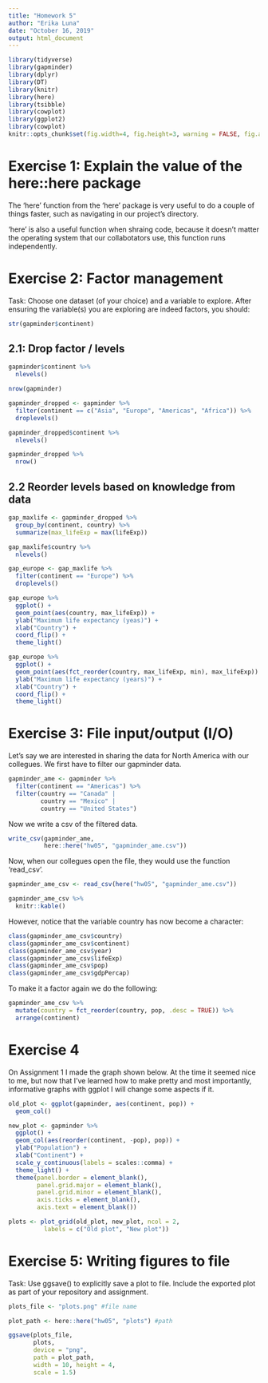```yaml
---
title: "Homework 5"
author: "Erika Luna"
date: "October 16, 2019"
output: html_document
---
```


```r
library(tidyverse)
library(gapminder)
library(dplyr)
library(DT)
library(knitr)
library(here)
library(tsibble)
library(cowplot)
library(ggplot2)
library(cowplot)
knitr::opts_chunk$set(fig.width=4, fig.height=3, warning = FALSE, fig.align = "center")
```


# Exercise 1: Explain the value of the here::here package

The 'here' function from the 'here' package is very useful to do a couple of things faster, such as navigating in our project's directory. 

'here' is also a useful function when shraing code, because it doesn't matter the operating system that our collabotators use, this function runs independently. 



# Exercise 2: Factor management

Task: Choose one dataset (of your choice) and a variable to explore. After ensuring the variable(s) you are exploring are indeed factors, you should:

```r
str(gapminder$continent)
```


## 2.1: Drop factor / levels

```r
gapminder$continent %>% 
  nlevels() 
```

```r
nrow(gapminder)
```


```r
gapminder_dropped <- gapminder %>% 
  filter(continent == c("Asia", "Europe", "Americas", "Africa")) %>% 
  droplevels()
```

```r
gapminder_dropped$continent %>% 
  nlevels()
```
```r
gapminder_dropped %>% 
  nrow()
```



## 2.2 Reorder levels based on knowledge from data

```r
gap_maxlife <- gapminder_dropped %>% 
  group_by(continent, country) %>% 
  summarize(max_lifeExp = max(lifeExp))
```

```r
gap_maxlife$country %>% 
  nlevels()
```

```r
gap_europe <- gap_maxlife %>% 
  filter(continent == "Europe") %>% 
  droplevels()
```


```r
gap_europe %>% 
  ggplot() +
  geom_point(aes(country, max_lifeExp)) +
  ylab("Maximum life expectancy (yeas)") +
  xlab("Country") +
  coord_flip() +
  theme_light()
```



```r
gap_europe %>% 
  ggplot() +
  geom_point(aes(fct_reorder(country, max_lifeExp, min), max_lifeExp)) +
  ylab("Maximum life expectancy (years)") +
  xlab("Country") +
  coord_flip() +
  theme_light()
```

# Exercise 3: File input/output (I/O)

Let's say we are interested in sharing the data for North America with our collegues. We first have to filter our gapminder data. 
```r
gapminder_ame <- gapminder %>% 
  filter(continent == "Americas") %>% 
  filter(country == "Canada" |
         country == "Mexico" |
         country == "United States")
```

Now we write a csv of the filtered data.
```r
write_csv(gapminder_ame,
          here::here("hw05", "gapminder_ame.csv"))
```
Now, when our collegues open the file, they would use the function 'read_csv'. 

```r
gapminder_ame_csv <- read_csv(here("hw05", "gapminder_ame.csv"))

gapminder_ame_csv %>%
  knitr::kable()
```
However, notice that the variable country has now become a character: 
```r
class(gapminder_ame_csv$country)
class(gapminder_ame_csv$continent)
class(gapminder_ame_csv$year)
class(gapminder_ame_csv$lifeExp)
class(gapminder_ame_csv$pop)
class(gapminder_ame_csv$gdpPercap)
```

To make it a factor again we do the following: 
```r
gapminder_ame_csv %>% 
  mutate(country = fct_reorder(country, pop, .desc = TRUE)) %>% 
  arrange(continent)
```



# Exercise 4

On Assignment 1 I made the graph shown below. At the time it seemed nice to me, but now that I've learned how to make pretty and most importantly, informative graphs with ggplot I will change some aspects if it.


```r
old_plot <- ggplot(gapminder, aes(continent, pop)) + 
  geom_col()
```

```r
new_plot <- gapminder %>% 
  ggplot() +
  geom_col(aes(reorder(continent, -pop), pop)) +
  ylab("Population") +
  xlab("Continent") +
  scale_y_continuous(labels = scales::comma) +
  theme_light() +
  theme(panel.border = element_blank(),
        panel.grid.major = element_blank(),
        panel.grid.minor = element_blank(),
        axis.ticks = element_blank(),
        axis.text = element_blank())
```

```r
plots <- plot_grid(old_plot, new_plot, ncol = 2,
          labels = c("Old plot", "New plot")) 
```



# Exercise 5: Writing figures to file

Task: Use ggsave() to explicitly save a plot to file. Include the exported plot as part of your repository and assignment.

```r
plots_file <- "plots.png" #file name

plot_path <- here::here("hw05", "plots") #path

ggsave(plots_file, 
       plots, 
       device = "png", 
       path = plot_path, 
       width = 10, height = 4,
       scale = 1.5)
```















